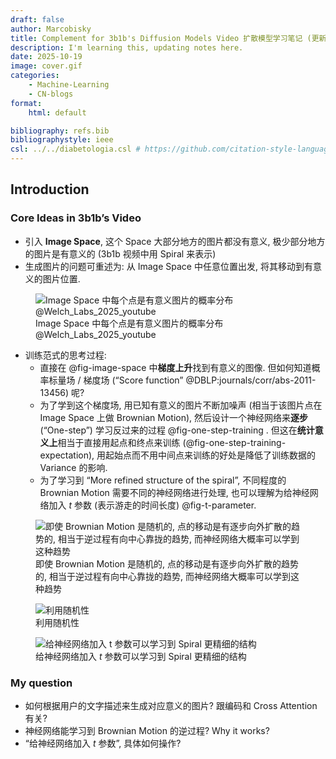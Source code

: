```yaml
---
draft: false
author: Marcobisky
title: Complement for 3b1b's Diffusion Models Video 扩散模型学习笔记 (更新中)
description: I'm learning this, updating notes here.
date: 2025-10-19
image: cover.gif
categories:
    - Machine-Learning
    - CN-blogs
format: 
    html: default

bibliography: refs.bib
bibliographystyle: ieee
csl: ../../diabetologia.csl # https://github.com/citation-style-language/styles
---
```


## Introduction

### Core Ideas in 3b1b's Video

- 引入 **Image Space**, 这个 Space 大部分地方的图片都没有意义, 极少部分地方的图片是有意义的 (3b1b 视频中用 Spiral 来表示)
- 生成图片的问题可重述为: 从 Image Space 中任意位置出发, 将其移动到有意义的图片位置.

:::{.column-margin}
![Image Space 中每个点是有意义图片的概率分布 @Welch_Labs_2025_youtube](image-space.png){#fig-image-space}
:::

- 训练范式的思考过程:
    - 直接在 @fig-image-space 中**梯度上升**找到有意义的图像. 但如何知道概率标量场 / 梯度场 ("Score function" @DBLP:journals/corr/abs-2011-13456) 呢?
    - 为了学到这个梯度场, 用已知有意义的图片不断加噪声 (相当于该图片点在 Image Space 上做 Brownian Motion), 然后设计一个神经网络来**逐步** ("One-step") 学习反过来的过程 @fig-one-step-training . 但这在**统计意义上**相当于直接用起点和终点来训练 (@fig-one-step-training-expectation), 用起始点而不用中间点来训练的好处是降低了训练数据的 Variance 的影响.
    - 为了学习到 "More refined structure of the spiral", 不同程度的 Brownian Motion 需要不同的神经网络进行处理, 也可以理解为给神经网络加入 $t$ 参数 (表示游走的时间长度) @fig-t-parameter.


::: {layout-ncol=3}
![即使 Brownian Motion 是随机的, 点的移动是有逐步向外扩散的趋势的, 相当于逆过程有向中心靠拢的趋势, 而神经网络大概率可以学到这种趋势](one-step-training.png){#fig-one-step-training}

![利用随机性](one-step-training-expectation.png){#fig-one-step-training-expectation}

![给神经网络加入 $t$ 参数可以学习到 Spiral 更精细的结构](t-parameter.png){#fig-t-parameter}
:::


### My question

- 如何根据用户的文字描述来生成对应意义的图片? 跟编码和 Cross Attention 有关?
- 神经网络能学习到 Brownian Motion 的逆过程? Why it works?
- “给神经网络加入 $t$ 参数”, 具体如何操作?
